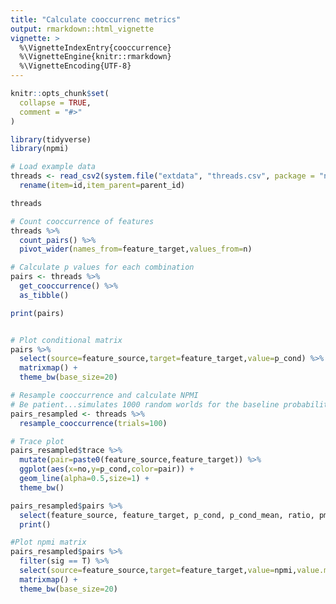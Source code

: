 ```yaml
---
title: "Calculate cooccurrenc metrics"
output: rmarkdown::html_vignette
vignette: >
  %\VignetteIndexEntry{cooccurrence}
  %\VignetteEngine{knitr::rmarkdown}
  %\VignetteEncoding{UTF-8}
---
```


```r
knitr::opts_chunk$set(
  collapse = TRUE,
  comment = "#>"
)
```


```r
library(tidyverse)
library(npmi)

# Load example data
threads <- read_csv2(system.file("extdata", "threads.csv", package = "npmi")) %>% 
  rename(item=id,item_parent=parent_id)

threads

```

```r

# Count cooccurrence of features
threads %>%
  count_pairs() %>% 
  pivot_wider(names_from=feature_target,values_from=n)

```

```r

# Calculate p values for each combination
pairs <- threads %>% 
  get_cooccurrence() %>% 
  as_tibble()

print(pairs)


# Plot conditional matrix
pairs %>% 
  select(source=feature_source,target=feature_target,value=p_cond) %>% 
  matrixmap() +
  theme_bw(base_size=20)

```

```r
# Resample cooccurrence and calculate NPMI
# Be patient...simulates 1000 random worlds for the baseline probability
pairs_resampled <- threads %>%
  resample_cooccurrence(trials=100)

```

```r
# Trace plot
pairs_resampled$trace %>% 
  mutate(pair=paste0(feature_source,feature_target)) %>% 
  ggplot(aes(x=no,y=p_cond,color=pair)) +
  geom_line(alpha=0.5,size=1) +
  theme_bw()

```


```r
pairs_resampled$pairs %>% 
  select(feature_source, feature_target, p_cond, p_cond_mean, ratio, pmi,npmi, sig) %>% 
  print()

#Plot npmi matrix
pairs_resampled$pairs %>% 
  filter(sig == T) %>% 
  select(source=feature_source,target=feature_target,value=npmi,value.max=1,value.min=-1) %>% 
  matrixmap() +
  theme_bw(base_size=20)


```
